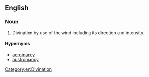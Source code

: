==English==

===Noun===
{{en-noun|-}}

# Divination by use of the wind including its direction and intensity.

====Hypernyms====
* [[aeromancy]]
* [[austromancy]]

[[Category:en:Divination]]